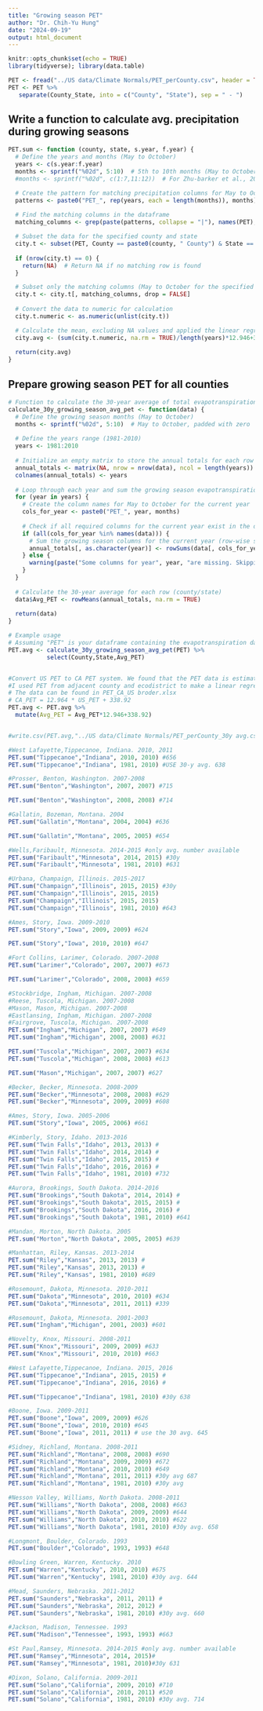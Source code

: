 ```yaml
---
title: "Growing season PET"
author: "Dr. Chih-Yu Hung"
date: "2024-09-19"
output: html_document
---
```


```r
knitr::opts_chunk$set(echo = TRUE)
library(tidyverse); library(data.table)

PET <- fread("../US data/Climate Normals/PET_perCounty.csv", header = TRUE)
PET <- PET %>%
   separate(County_State, into = c("County", "State"), sep = " - ")


```

## Write a function to calculate avg. precipitation during growing seasons

```r
PET.sum <- function (county, state, s.year, f.year) {
  # Define the years and months (May to October)
  years <- c(s.year:f.year)
  months <- sprintf("%02d", 5:10)  # 5th to 10th months (May to October)
  #months <- sprintf("%02d", c(1:7,11:12))  # For Zhu-barker et al., 2015 only

  # Create the pattern for matching precipitation columns for May to October
  patterns <- paste0("PET_", rep(years, each = length(months)), months)
  
  # Find the matching columns in the dataframe
  matching_columns <- grep(paste(patterns, collapse = "|"), names(PET), value = TRUE)

  # Subset the data for the specified county and state
  city.t <- subset(PET, County == paste0(county, " County") & State == state)
  
  if (nrow(city.t) == 0) {
    return(NA)  # Return NA if no matching row is found
  }

  # Subset only the matching columns (May to October for the specified years)
  city.t <- city.t[, matching_columns, drop = FALSE]
  
  # Convert the data to numeric for calculation
  city.t.numeric <- as.numeric(unlist(city.t))

  # Calculate the mean, excluding NA values and applied the linear regression (CAN PET vs US PET)
  city.avg <- (sum(city.t.numeric, na.rm = TRUE)/length(years)*12.946+338.92)
  
  return(city.avg)
}

```


## Prepare growing season PET for all counties
```r
# Function to calculate the 30-year average of total evapotranspiration during the growing season (May-October)
calculate_30y_growing_season_avg_pet <- function(data) {
  # Define the growing season months (May to October)
  months <- sprintf("%02d", 5:10)  # May to October, padded with zero
  
  # Define the years range (1981-2010)
  years <- 1981:2010
  
  # Initialize an empty matrix to store the annual totals for each row (county/state)
  annual_totals <- matrix(NA, nrow = nrow(data), ncol = length(years))
  colnames(annual_totals) <- years
  
  # Loop through each year and sum the growing season evapotranspiration (May to October)
  for (year in years) {
    # Create the column names for May to October for the current year
    cols_for_year <- paste0("PET_", year, months)
    
    # Check if all required columns for the current year exist in the data
    if (all(cols_for_year %in% names(data))) {
      # Sum the growing season columns for the current year (row-wise sum)
      annual_totals[, as.character(year)] <- rowSums(data[, cols_for_year], na.rm = TRUE)
    } else {
      warning(paste("Some columns for year", year, "are missing. Skipping."))
    }
  }
  
  # Calculate the 30-year average for each row (county/state)
  data$Avg_PET <- rowMeans(annual_totals, na.rm = TRUE)
  
  return(data)
}

# Example usage
# Assuming "PET" is your dataframe containing the evapotranspiration data
PET.avg <- calculate_30y_growing_season_avg_pet(PET) %>%
           select(County,State,Avg_PET)


#Convert US PET to CA PET system. We found that the PET data is estimated with a different model and we need to align this with the Canadian PET
#I used PET from adjacent county and ecodistrict to make a linear regression
# The data can be found in PET_CA_US broder.xlsx
# CA_PET = 12.964 * US_PET + 338.92
PET.avg <- PET.avg %>%
  mutate(Avg_PET = Avg_PET*12.946+338.92)


#write.csv(PET.avg,"../US data/Climate Normals/PET_perCounty_30y avg.csv", row.names = F) #unit:mm

```




```r
#West Lafayette,Tippecanoe, Indiana. 2010, 2011
PET.sum("Tippecanoe","Indiana", 2010, 2010) #656
PET.sum("Tippecanoe","Indiana", 1981, 2010) #USE 30-y avg. 638

```

```r
#Prosser, Benton, Washington. 2007-2008
PET.sum("Benton","Washington", 2007, 2007) #715

PET.sum("Benton","Washington", 2008, 2008) #714
```



```r
#Gallatin, Bozeman, Montana. 2004
PET.sum("Gallatin","Montana", 2004, 2004) #636

PET.sum("Gallatin","Montana", 2005, 2005) #654
```



```r
#Wells,Faribault, Minnesota. 2014-2015 #only avg. number available
PET.sum("Faribault","Minnesota", 2014, 2015) #30y
PET.sum("Faribault","Minnesota", 1981, 2010) #631
```

```r
#Urbana, Champaign, Illinois. 2015-2017
PET.sum("Champaign","Illinois", 2015, 2015) #30y
PET.sum("Champaign","Illinois", 2015, 2015)
PET.sum("Champaign","Illinois", 2015, 2015)
PET.sum("Champaign","Illinois", 1981, 2010) #643
```



```r
#Ames, Story, Iowa. 2009-2010
PET.sum("Story","Iowa", 2009, 2009) #624

PET.sum("Story","Iowa", 2010, 2010) #647
```

```r
#Fort Collins, Larimer, Colorado. 2007-2008
PET.sum("Larimer","Colorado", 2007, 2007) #673

PET.sum("Larimer","Colorado", 2008, 2008) #659
```

```r
#Stockbridge, Ingham, Michigan. 2007-2008
#Reese, Tuscola, Michigan. 2007-2008
#Mason, Mason, Michigan. 2007-2008
#Eastlansing, Ingham, Michigan. 2007-2008
#Fairgrove, Tuscola, Michigan. 2007-2008
PET.sum("Ingham","Michigan", 2007, 2007) #649
PET.sum("Ingham","Michigan", 2008, 2008) #631

PET.sum("Tuscola","Michigan", 2007, 2007) #634
PET.sum("Tuscola","Michigan", 2008, 2008) #613

PET.sum("Mason","Michigan", 2007, 2007) #627
```

```r
#Becker, Becker, Minnesota. 2008-2009
PET.sum("Becker","Minnesota", 2008, 2008) #629
PET.sum("Becker","Minnesota", 2009, 2009) #608

```



```r
#Ames, Story, Iowa. 2005-2006
PET.sum("Story","Iowa", 2005, 2006) #661
```



```r
#Kimberly, Story, Idaho. 2013-2016
PET.sum("Twin Falls","Idaho", 2013, 2013) #
PET.sum("Twin Falls","Idaho", 2014, 2014) #
PET.sum("Twin Falls","Idaho", 2015, 2015) #
PET.sum("Twin Falls","Idaho", 2016, 2016) #
PET.sum("Twin Falls","Idaho", 1981, 2010) #732
```

```r
#Aurora, Brookings, South Dakota. 2014-2016
PET.sum("Brookings","South Dakota", 2014, 2014) #
PET.sum("Brookings","South Dakota", 2015, 2015) #
PET.sum("Brookings","South Dakota", 2016, 2016) #
PET.sum("Brookings","South Dakota", 1981, 2010) #641
```



```r
#Mandan, Morton, North Dakota. 2005
PET.sum("Morton","North Dakota", 2005, 2005) #639
```

```r
#Manhattan, Riley, Kansas. 2013-2014
PET.sum("Riley","Kansas", 2013, 2013) #
PET.sum("Riley","Kansas", 2013, 2013) #
PET.sum("Riley","Kansas", 1981, 2010) #689
```



```r
#Rosemount, Dakota, Minnesota. 2010-2011
PET.sum("Dakota","Minnesota", 2010, 2010) #634
PET.sum("Dakota","Minnesota", 2011, 2011) #339
```

```r
#Rosemount, Dakota, Minnesota. 2001-2003
PET.sum("Ingham","Michigan", 2001, 2003) #601
```

```r
#Novelty, Knox, Missouri. 2008-2011
PET.sum("Knox","Missouri", 2009, 2009) #633
PET.sum("Knox","Missouri", 2010, 2010) #663
```



```r
#West Lafayette,Tippecanoe, Indiana. 2015, 2016
PET.sum("Tippecanoe","Indiana", 2015, 2015) #
PET.sum("Tippecanoe","Indiana", 2016, 2016) #

PET.sum("Tippecanoe","Indiana", 1981, 2010) #30y 638

```


```r
#Boone, Iowa. 2009-2011
PET.sum("Boone","Iowa", 2009, 2009) #626
PET.sum("Boone","Iowa", 2010, 2010) #645
PET.sum("Boone","Iowa", 2011, 2011) # use the 30 avg. 645

```


```r
#Sidney, Richland, Montana. 2008-2011
PET.sum("Richland","Montana", 2008, 2008) #690
PET.sum("Richland","Montana", 2009, 2009) #672
PET.sum("Richland","Montana", 2010, 2010) #649
PET.sum("Richland","Montana", 2011, 2011) #30y avg 687
PET.sum("Richland","Montana", 1981, 2010) #30y avg
```

```r
#Nesson Valley, Williams, North Dakota. 2008-2011
PET.sum("Williams","North Dakota", 2008, 2008) #663
PET.sum("Williams","North Dakota", 2009, 2009) #644
PET.sum("Williams","North Dakota", 2010, 2010) #622
PET.sum("Williams","North Dakota", 1981, 2010) #30y avg. 658
```

```r
#Longmont, Boulder, Colorado. 1993
PET.sum("Boulder","Colorado", 1993, 1993) #648
```


```r
#Bowling Green, Warren, Kentucky. 2010
PET.sum("Warren","Kentucky", 2010, 2010) #675
PET.sum("Warren","Kentucky", 1981, 2010) #30y avg. 644
```
```r
#Mead, Saunders, Nebraska. 2011-2012
PET.sum("Saunders","Nebraska", 2011, 2011) #
PET.sum("Saunders","Nebraska", 2012, 2012) #
PET.sum("Saunders","Nebraska", 1981, 2010) #30y avg. 660

```

```r
#Jackson, Madison, Tennessee. 1993
PET.sum("Madison","Tennessee", 1993, 1993) #663
```


```r
#St Paul,Ramsey, Minnesota. 2014-2015 #only avg. number available
PET.sum("Ramsey","Minnesota", 2014, 2015)#
PET.sum("Ramsey","Minnesota", 1981, 2010)#30y 631
```

```r
#Dixon, Solano, California. 2009-2011
PET.sum("Solano","California", 2009, 2010) #710
PET.sum("Solano","California", 2010, 2011) #520
PET.sum("Solano","California", 1981, 2010) #30y avg. 714

```